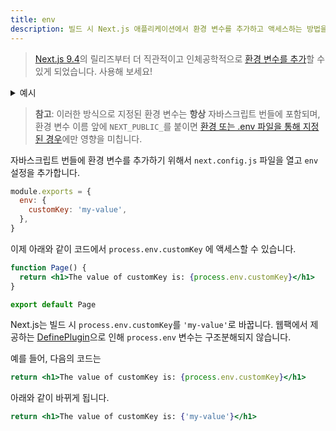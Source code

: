 ```yaml
---
title: env
description: 빌드 시 Next.js 애플리케이션에서 환경 변수를 추가하고 액세스하는 방법을 알아보세요.
---
```


> [Next.js 9.4](https://nextjs.org/blog/next-9-4)의 릴리즈부터 더 직관적이고 인체공학적으로 [환경 변수를 추가](/docs/pages/building-your-application/configuring/environment-variables)할 수 있게 되었습니다. 사용해 보세요!

<details>
  <summary>예시</summary>

- [With env](https://github.com/vercel/next.js/tree/canary/examples/with-env-from-next-config-js)

</details>

> **참고**: 이러한 방식으로 지정된 환경 변수는 **항상** 자바스크립트 번들에 포함되며, 환경 변수 이름 앞에 `NEXT_PUBLIC_`를 붙이면 [환경 또는 .env 파일을 통해 지정된 경우](/docs/pages/building-your-application/configuring/environment-variables)에만 영향을 미칩니다.

자바스크립트 번들에 환경 변수를 추가하기 위해서 `next.config.js` 파일을 열고  `env` 설정을 추가합니다. 

```js filename="next.config.js"
module.exports = {
  env: {
    customKey: 'my-value',
  },
}
```

이제 아래와 같이 코드에서 `process.env.customKey` 에 액세스할 수 있습니다. 

```jsx
function Page() {
  return <h1>The value of customKey is: {process.env.customKey}</h1>
}

export default Page
```

Next.js는 빌드 시 `process.env.customKey`를 `'my-value'`로 바꿉니다. 웹팩에서 제공하는 [DefinePlugin](https://webpack.js.org/plugins/define-plugin/)으로 인해 `process.env` 변수는 구조분해되지 않습니다.

예를 들어, 다음의 코드는

```jsx
return <h1>The value of customKey is: {process.env.customKey}</h1>
```

아래와 같이 바뀌게 됩니다.

```jsx
return <h1>The value of customKey is: {'my-value'}</h1>
```
